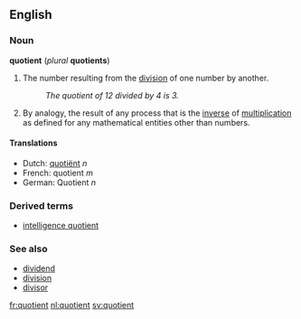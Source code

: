 ==English==
===Noun===
'''quotient''' (''plural'' '''quotients''')

#{{arithmetic}} The number resulting from the [[division]] of one number by another.
#:''The quotient of 12 divided by 4 is 3.''
#{{mathematics}} By analogy, the result of any process that is the [[inverse]] of [[multiplication]] as defined for any mathematical entities other than numbers.

====Translations====
*Dutch: [[quotiënt]] ''n''
*French: quotient ''m''
*German: Quotient ''n''

===Derived terms===
*[[intelligence quotient]]

===See also===
*[[dividend]]
*[[division]]
*[[divisor]]

[[fr:quotient]]
[[nl:quotient]]
[[sv:quotient]]